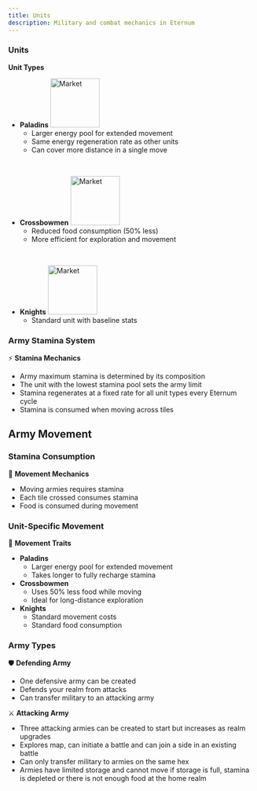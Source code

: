 ```yaml
---
title: Units
description: Military and combat mechanics in Eternum
---
```


### Units

**Unit Types**

- **Paladins** <img src="/resources/252.png" alt="Market" width="100" className="float-right" />
  - Larger energy pool for extended movement
  - Same energy regeneration rate as other units
  - Can cover more distance in a single move

<br />

- **Crossbowmen** <img src="/resources/251.png" alt="Market" width="100" className="float-right" />
  - Reduced food consumption (50% less)
  - More efficient for exploration and movement

<br />

- **Knights** <img src="/resources/250.png" alt="Market" width="100" className="float-right" />
  - Standard unit with baseline stats

### Army Stamina System

⚡ **Stamina Mechanics**

- Army maximum stamina is determined by its composition
- The unit with the lowest stamina pool sets the army limit
- Stamina regenerates at a fixed rate for all unit types every Eternum cycle
- Stamina is consumed when moving across tiles

## Army Movement

### Stamina Consumption

🏃 **Movement Mechanics**

- Moving armies requires stamina
- Each tile crossed consumes stamina
- Food is consumed during movement

### Unit-Specific Movement

💨 **Movement Traits**

- **Paladins**
  - Larger energy pool for extended movement
  - Takes longer to fully recharge stamina
- **Crossbowmen**
  - Uses 50% less food while moving
  - Ideal for long-distance exploration
- **Knights**
  - Standard movement costs
  - Standard food consumption

### Army Types

🛡️ **Defending Army**

- One defensive army can be created
- Defends your realm from attacks
- Can transfer military to an attacking army

⚔️ **Attacking Army**

- Three attacking armies can be created to start but increases as realm upgrades
- Explores map, can initiate a battle and can join a side in an existing battle
- Can only transfer military to armies on the same hex
- Armies have limited storage and cannot move if storage is full, stamina is depleted or there is not enough food at the
  home realm
